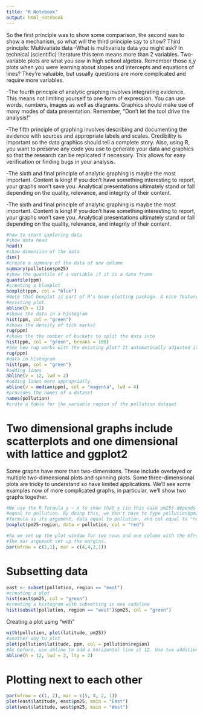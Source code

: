 ```yaml
---
title: "R Notebook"
output: html_notebook
---
```


So the first principle was to show some comparison, the second was to show a mechanism, so what will the third principle say to show?
Third principle: Multivariate data
-What is multivariate data you might ask? In technical (scientific) literature this term means more than 2 variables. Two-variable plots are what you saw in high school algebra.
Remember those x,y plots when you were learning about slopes and intercepts and equations of lines? They're valuable, but usually questions are more complicated and require more
variables.

-The fourth principle of analytic graphing involves integrating evidence. This means not limiting yourself to one form of expression. You can use words, numbers, images as well
as diagrams. Graphics should make use of many modes of data presentation. Remember, "Don't let the tool drive the analysis!"

-The fifth principle of graphing involves describing and documenting the evidence with sources and appropriate labels and scales. Credibility is important so the data graphics
should tell a complete story. Also, using R, you want to preserve any code you use to generate your data and graphics so that the research can be replicated if necessary. This
allows for easy verification or finding bugs in your analysis.

-The sixth and final principle of analytic graphing is maybe the most important. Content is king! If you don't have something interesting to report, your graphs won't save you.
Analytical presentations ultimately stand or fall depending on the quality, relevance, and integrity of their content.

-The sixth and final principle of analytic graphing is maybe the most important. Content is king! If you don't have something interesting to report, your graphs won't save you. Analytical presentations ultimately stand or fall depending on the quality, relevance, and integrity of their content.

```r
#how to start exploring data
#show data head
head()
#show dimension of the data
dim()
#create a summary of the data of one column
summary(pollution$pm25)
#show the quantile of a variable if it is a data frame
quantile(ppm)
#creating a bloxplot
boxplot(ppm, col = "blue")
#Note that boxplot is part of R's base plotting package. A nice feature that this package provides is its ability to overlay features. That is, you can add to (annotate) an
#existing plot.
abline(h = 12)
#shows the data in a histogram
hist(ppm, col = "green")
#shows the density of tick marks)
rug(ppm)
#shows the the number of buckets to split the data into
hist(ppm, col = "green", breaks = 100)
#See how rug works with the existing plot? It automatically adjusted its pocket size to that of the last plot plotted.
rug(ppm)
#data in histogram
hist(ppm, col = "green")
#adding lines
abline(v = 12, lwd = 2)
#adding lines more appropriatly
abline(v = median(ppm), col = "magenta", lwd = 4)
#provides the names of a dataset
names(pollution)
#crate a table for the variable region of the pollution dataset
```

# Two dimensional graphs include scatterplots and one dimensional with lattice and ggplot2
Some graphs have more than two-dimensions. These include overlayed or multiple two-dimensional plots and spinning plots. Some three-dimensional plots are tricky to understand so
have limited applications. We'll see some examples now of more complicated graphs, in particular, we'll show two graphs together.

```r
#We use the R formula y ~ x to show that y (in this case pm25) depends on x (region). Since both come from the same data frame (pollution) we can specify a data argument set
#equal to pollution. By doing this, we don't have to type pollution$pm25 (or ppm) and pollution$region. We can just specify the formula pm25~region. Call boxplot now with this
#formula as its argument, data equal to pollution, and col equal to "red".
boxplot(pm25~region, data = pollution, col = "red")
```

```r
#So we set up the plot window for two rows and one column with the mfrow argument.
#The mar argument set up the margins.
par(mfrow = c(2,1), mar = c(4,4,2,1))
```

# Subsetting data

```r
east <- subset(pollution, region == "east")
#creating a plot
hist(east$pm25, col = "green")
#creating a histogram with subsetting in one codeline
hist(subset(pollution, region == "west")$pm25, col = "green")
```

Creating a plot using "with"

```r
with(pollution, plot(latitude, pm25))
#another way to plot
plot(pollution$latitude, ppm, col = pollution$region)
#As before, use abline to add a horizontal line at 12. Use two additional arguments, lwd equal to 2 and lty also equal to 2.
abline(h = 12, lwd = 2, lty = 2)
```

# Plotting next to each other

```r
par(mfrow = c(1, 2), mar = c(5, 4, 2, 1))
plot(east$latitude, east$pm25, main = "East")
plot(west$latitude, west$pm25, main = "West")
```

